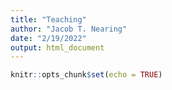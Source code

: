 ```yaml
---
title: "Teaching"
author: "Jacob T. Nearing"
date: "2/19/2022"
output: html_document
---
```




```r
knitr::opts_chunk$set(echo = TRUE)
```

